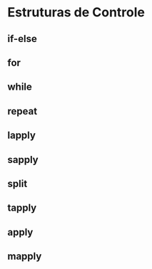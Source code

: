 # Estruturas de Controle {#loop}

## if-else

## for

## while

## repeat

## lapply

## sapply

## split

## tapply

## apply

## mapply

